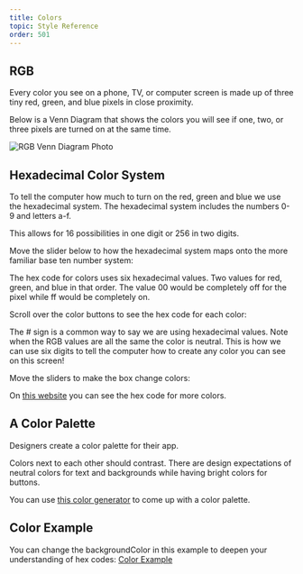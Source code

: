 ```yaml
---
title: Colors
topic: Style Reference
order: 501
---
```



## RGB

Every color you see on a phone, TV, or computer screen is made up of three tiny red, green, and blue pixels in close proximity.

Below is a Venn Diagram that shows the colors you will see if one, two, or three pixels are turned on at the same time.

![RGB Venn Diagram Photo](./RGB-venn.png)

## Hexadecimal Color System

To tell the computer how much to turn on the red, green and blue we use the hexadecimal system.
The hexadecimal system includes the numbers 0-9 and letters a-f.

This allows for 16 possibilities in one digit or 256 in two digits.

Move the slider below to how the hexadecimal system maps onto the more familiar base ten number system:

<HexSlider />

The hex code for colors uses six hexadecimal values.
Two values for red, green, and blue in that order.
The value 00 would be completely off for the pixel while ff would be completely on.

Scroll over the color buttons to see the hex code for each color:

<ColorBox />

The # sign is a common way to say we are using hexadecimal values. Note when the RGB values are all the same the color is neutral.
This is how we can use six digits to tell the computer how to create any color you can see on this screen!

Move the sliders to make the box change colors:

<ColorfulHexBox />

<p>
On <a href="https://htmlcolorcodes.com/" target="_blank">this website</a> you can see the hex code for more colors.
</p>

## A Color Palette

Designers create a color palette for their app.

Colors next to each other should contrast.
There are design expectations of neutral colors for text and backgrounds while having bright colors for buttons.

<p>
You can use <a href="https://coolors.co/" target="_blank">this color generator</a> to come up with a color palette.
</p>

## Color Example

You can change the backgroundColor in this example to deepen your understanding of hex codes: <a href="https://snack.expo.io/@jeremyjgyoung/color-example" target="_blank">Color Example</a>